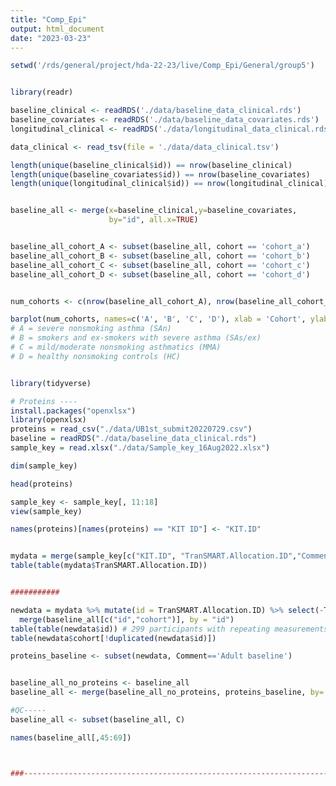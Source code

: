 ```yaml
---
title: "Comp_Epi"
output: html_document
date: "2023-03-23"
---
```


```r
setwd('/rds/general/project/hda-22-23/live/Comp_Epi/General/group5')


library(readr)

baseline_clinical <- readRDS('./data/baseline_data_clinical.rds')
baseline_covariates <- readRDS('./data/baseline_data_covariates.rds')
longitudinal_clinical <- readRDS('./data/longitudinal_data_clinical.rds')

data_clinical <- read_tsv(file = './data/data_clinical.tsv')

length(unique(baseline_clinical$id)) == nrow(baseline_clinical)
length(unique(baseline_covariates$id)) == nrow(baseline_covariates)
length(unique(longitudinal_clinical$id)) == nrow(longitudinal_clinical)


baseline_all <- merge(x=baseline_clinical,y=baseline_covariates, 
                      by="id", all.x=TRUE)


baseline_all_cohort_A <- subset(baseline_all, cohort == 'cohort_a')
baseline_all_cohort_B <- subset(baseline_all, cohort == 'cohort_b')
baseline_all_cohort_C <- subset(baseline_all, cohort == 'cohort_c')
baseline_all_cohort_D <- subset(baseline_all, cohort == 'cohort_d')


num_cohorts <- c(nrow(baseline_all_cohort_A), nrow(baseline_all_cohort_B), nrow(baseline_all_cohort_C), nrow(baseline_all_cohort_D))

barplot(num_cohorts, names=c('A', 'B', 'C', 'D'), xlab = 'Cohort', ylab = 'Number of Participants')
# A = severe nonsmoking asthma (SAn)
# B = smokers and ex-smokers with severe asthma (SAs/ex)
# C = mild/moderate nonsmoking asthmatics (MMA)
# D = healthy nonsmoking controls (HC)


library(tidyverse)

# Proteins ----
install.packages("openxlsx")
library(openxlsx)
proteins = read_csv("./data/UB1st_submit20220729.csv")
baseline = readRDS("./data/baseline_data_clinical.rds")
sample_key = read.xlsx("./data/Sample_key_16Aug2022.xlsx")

dim(sample_key)

head(proteins)

sample_key <- sample_key[, 11:18]
view(sample_key)

names(proteins)[names(proteins) == "KIT ID"] <- "KIT.ID"


mydata = merge(sample_key[c("KIT.ID", "TranSMART.Allocation.ID","Comment")], proteins, by="KIT.ID")
table(table(mydata$TranSMART.Allocation.ID))


###########

newdata = mydata %>% mutate(id = TranSMART.Allocation.ID) %>% select(-TranSMART.Allocation.ID) %>%
  merge(baseline_all[c("id","cohort")], by = "id")
table(table(newdata$id)) # 299 participants with repeating measurements
table(newdata$cohort[!duplicated(newdata$id)])

proteins_baseline <- subset(newdata, Comment=='Adult baseline')


baseline_all_no_proteins <- baseline_all
baseline_all <- merge(baseline_all_no_proteins, proteins_baseline, by='id')

#QC-----
baseline_all <- subset(baseline_all, C)

names(baseline_all[,45:69])



###------------------------------------------------------------------------------------------



```








